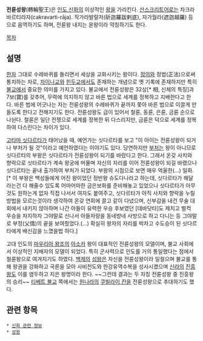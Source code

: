 '''전륜성왕'''(轉輪聖王)은 [[인도 신화]]의 이상적인 [[왕]]을 가리킨다. [[산스크리트어]]로는 차크라바르티라자(cakravarti-rāja). 작가라발랄저(斫迦羅跋剌底), 자가월라(遮迦越羅) 등으로 음역하기도 하며, 전륜왕 내지는 윤왕이라 약칭하기도 한다.

[[목차]]
== 설명 ==
[[한자]] 그대로 수레바퀴를 돌리면서 세상을 교화시키는 왕이다. [[정의]]와 정법(正法)으로써 통치하는 자로, [[자이나교]]와 [[힌두교]]에서도 존재하는 개념으로 옛 기록에 존재하지만 특히 [[불교]]에서 중요한 의미를 가지고 있다. 불교에서 전륜성왕은 32상[* 相, 신체의 특징]과 7보(寶)를 갖추어, 무력에 의지하지 않고 바른 법으로 세계를 정복하고 지배한다고 한다. 바른 법에 어긋나는 자는 전륜성왕의 수레바퀴가 끝까지 쫓아 바른 법으로 이끌게 만들도록 한다고 전해지기도 한다. 전륜성왕도 급이 있어서 철륜, 동륜, 은륜, 금륜 순으로 나뉜다. 철륜은 일단 전쟁으로 세계를 정복한 뒤 다스리지만, 금륜은 덕으로 세계를 정복하여 다스린다는 차이가 있다.

[[고타마 싯다르타]]가 태어났을 때, 예언가는 싯다르타를 보고 "이 아이는 전륜성왕이 되거나 부처가 될 것"이라고 예언하였다는 이야기도 있다. 당연하지만 [[부처]]는 왕이 아니므로 싯다르타의 부왕은 싯다르타가 전륜성왕이 되기를 바랐다고 한다. 그래서 온갖 사치와 향락으로 싯타르타가 계속 왕궁에 머물며 자신의 자리를 이어 전륜성왕이 되길 바랬으나 싯다르타는 끝내 출가하여 부처가 되었다. 부왕의 시점으로 보면 매우 억울한(...) 일화.[* 이 부왕은 백성들에게 어진 왕이었던 정반왕 슈도다나라고 하는데, 싯다르타가 해달라는건 다 해줄수 있도록 어마어마한 금은보화를 준비해놓고 있었으나 싯다르타가 아무것도 원하는게 없자 직접 나서서 여자도 붙여주고, 싯다르타가 아직 사치와 향락을 누릴 방법을 모르는것이라 생각하여 온갖 연회에 끌고 같이 다녔으며, 신부감을 내건 무술 대회에서 내키지 않아하며 나간 아들이 유력한 우승 후보였던 [데바닷타]도 제치고 벌컥 우승을 차지하자 그야말로 신나서 아들자랑을 동네방네 사방으로 하고 다니는 등 그야말로 부정(父情)의 끝을 보여줬었다.(...) 확실히 왕자의 자리를 박차고 수도승이 된 싯다르타에게 배신감을 느꼈을법 하다.]

고대 인도의 [[마우리아 왕조]]의 [[아소카]] 왕이 대표적인 전륜성왕의 모델이며, 불교 사회에서 이상적인 지배자의 모델이 되었다. 특히 군사력으로 인도를 거의 통일했다는 점에서 철륜왕으로 여겨지기도 하였다. [[백제]]의 [[성왕(백제)|성왕]]은 자신을 전륜성왕이라 일컬으며 불교를 통해 왕권을 강화하고 국론을 모아 사비천도와 한강유역수복을 성사시켰으며 [[신라]]의 [[진흥왕]]도 이를 염두하고 지은 왕명이라 한다. ~~그런데 결과는 두 자칭 전륜성왕 중 진흥왕의 승리~~ [[티베트 불교]] 쪽에서는 [[원]]나라의 [[쿠빌라이 칸]]을 전륜성왕으로 추대하기도 했다.

== 관련 항목 ==
 * [[신화 관련 정보]]
 * [[성왕]]
